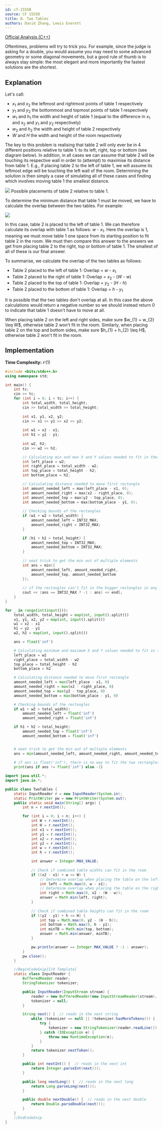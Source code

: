 ```yaml
---
id: cf-1555B
source: CF 1555B
title: B. Two Tables
authors: David Zhang, Lewis Everett
---
```


[Official Analysis (C++)](https://codeforces.com/blog/entry/93389)

<Info title="Info/Tips">
Oftentimes, problems will try to trick you. For example, since the judge is asking for a double, you would assume you may need to some advanced geometry or some diagonal movements, but a good rule of thumb is to always stay simple: the most elegant and more importantly the fastest solutions are the shortest.
</Info>

## Explanation

Let's call:
* $x_{1}$ and $x_{2}$ the leftmost and rightmost points of table 1 respectively
* $y_{1}$ and $y_{2}$ the bottommost and topmost points of table 1 respectively
* $w_{1}$ and $h_{1}$ the width and height of table 1 (equal to the difference in $x_{1}$ and $x_
  {2}$ and $y_{1}$ and $y_{2}$ respectively)
* $w_{2}$ and $h_{2}$ the width and height of table 2 respectively
* $W$ and $H$ the width and height of the room respectively

The key to this problem is realising that table 2 will only ever be in 4 different positions
relative to table 1: to its left, right, top or bottom (see diagram below). In addition, in all
cases we can assume that table 2 will be touching its respective wall in order to (attempt) to
maximise its distance from table 1. E.g., if placing table 2 to the left of table 1, we will
assume its leftmost edge will be touching the left wall of the room. Determining the solution is
then simply a case of simulating all of these cases and finding which involves moving table 1 the smallest distance.

![](cf-1555B\CF1555B-1.png)
Possible placements of table 2 relative to table 1.

To determine the minimum distance that table 1 must be moved, we have to calculate the overlap
between the two tables. For example:

![](cf-1555B\CF1555B-2.png)

In this case, table 2 is placed to the left of table 1. We can therefore calculate its overlap
with table 1 as follows: $w$ - $x_{1}$. Here the overlap is 1, meaning we
must move table 1 one space from its starting position to fit table 2 in the room. We must then
compare this answer to the answers we get from placing table 2 to the right, top or bottom of
table 1. The smallest of all of these is our final answer.

To summarise, we calculate the overlap of the two tables as follows:
* Table 2 placed to the left of table 1: Overlap = $w$ - $x_{1}$
* Table 2 placed to the right of table 1: Overlap = $x_{2}$ - ($W$ - $w$)
* Table 2 placed to the top of table 1: Overlap = $y_{2}$ - ($H$ - $h$)
* Table 2 placed to the bottom of table 1: Overlap = $h$ - $y_{1}$

It is possible that the two tables don't overlap at all. In this case the above calculations
would return a negative number so we should instead return 0 to indicate that table 1 doesn't
have to move at all.

<Warning>
When placing table 2 on the left and right sides, make sure $w_{1} + w_{2} \leq W$,
otherwise table 2 won't fit in the room.
Similarly, when placing table 2 on the top and bottom sides, make sure $h_{1} + h_{2} \leq H$,
otherwise table 2 won't fit in the room.
</Warning>

## Implementation

**Time Complexity:** $\mathcal{O}(1)$

<LanguageSection>
<CPPSection>

```cpp
#include <bits/stdc++.h>
using namespace std;

int main() {
	int tc;
	cin >> tc;
	for (int i = 0; i < tc; i++) {
		int total_width, total_height; 
		cin >> total_width >> total_height;
	
		int x1, y1, x2, y2; 
		cin >> x1 >> y1 >> x2 >> y2;
	
		int w1 = x2 - x1;
		int h1 = y2 - y1;
	
		int w2, h2; 
		cin >> w2 >> h2;

		// Calculating min and max X and Y values needed to fit in their places
		int left_place = w2;
		int right_place = total_width - w2;
		int top_place = total_height - h2;
		int bottom_place = h2;

		// Calculating distance needed to move first rectangle
		int amount_needed_left = max(left_place - x1, 0);
		int amount_needed_right = max(x2 - right_place, 0);
		int amount_needed_top = max(y2 - top_place, 0);
		int amount_needed_bottom = max(bottom_place - y1, 0);
	
		// Checking bounds of the rectangles
		if (w1 + w2 > total_width) {
			amount_needed_left = INT32_MAX;
			amount_needed_right = INT32_MAX;
		}

		if (h1 + h2 > total_height) {
			amount_needed_top = INT32_MAX;
			amount_needed_bottom = INT32_MAX;
		}
	
		// neat trick to get the min out of multiple elements
		int ans = min({
			amount_needed_left, amount_needed_right,
			amount_needed_top, amount_needed_bottom
		});
	
		// if the rectangles can't fit in the bigger rectangles in any way, print -1
		cout << (ans == INT32_MAX ? -1 : ans) << endl;
	}
}
```
</CPPSection>
<PySection>

```python
for _ in range(int(input())):
	total_width, total_height = map(int, input().split())
	x1, y1, x2, y2 = map(int, input().split())
	w1 = x2 - x1
	h1 = y2 - y1
	w2, h2 = map(int, input().split())

	ans = float('inf')

	# Calculating minimum and maximum X and Y values needed to fit in their places
	left_place = w2
	right_place = total_width - w2
	top_place = total_height - h2
	bottom_place = h2

	# Calculating distance needed to move first rectangle
	amount_needed_left = max(left_place - x1, 0)
	amount_needed_right = max(x2 - right_place, 0)
	amount_needed_top = max(y2 - top_place, 0)
	amount_needed_bottom = max(bottom_place - y1, 0)

	# Checking bounds of the rectangles
	if w1 + w2 > total_width):
		amount_needed_left = float('inf')
		amount_needed_right = float('inf')

	if h1 + h2 > total_height:
		amount_needed_top = float('inf')
		amount_needed_bottom = float('inf')


	# neat trick to get the min out of multiple elements
	ans = min(amount_needed_left, amount_needed_right, amount_needed_top, amount_needed_bottom);
	
	# if ans is float('inf'), there is no way to fit the two rectangles in the room
	print(ans if ans != float('inf') else -1)
```
</PySection>
<JavaSection>

```java
import java.util.*;
import java.io.*;

public class TwoTables {
	static InputReader r = new InputReader(System.in);
	static PrintWriter pw = new PrintWriter(System.out);
	public static void main(String[] args) {
		int n = r.nextInt();

		for (int i = 0; i < n; i++) {
			int W = r.nextInt();
			int H = r.nextInt();
			int x1 = r.nextInt();
			int y1 = r.nextInt();
			int x2 = r.nextInt();
			int y2 = r.nextInt();
			int w = r.nextInt();
			int h = r.nextInt();

			int answer = Integer.MAX_VALUE;
			
			// Check if combined table widths can fit in the room
			if ((x2 - x1) + w <= W) { 
				// Determine overlap when placing the table on the left
				int left = Math.max(0, w - x1);
				// Determine overlap when placing the table on the right
				int right = Math.max(0, x2 - (W - w));
				answer = Math.min(left, right);
			}
			
			// Check if combined table heights can fit in the room
			if ((y2 - y1) + h <= H) { 
				int top = Math.max(0, y2 - (H - h));
				int bottom = Math.max(0, h - y1);
				int minTB = Math.min(top, bottom);
				answer = Math.min(answer, minTB);
			}

			pw.println(answer == Integer.MAX_VALUE ? -1 : answer);
		}
		pw.close();
	}

	//BeginCodeSnip{I/O Template}
	static class InputReader {
		BufferedReader reader;
		StringTokenizer tokenizer;

		public InputReader(InputStream stream) {
			reader = new BufferedReader(new InputStreamReader(stream), 32768);
			tokenizer = null;
		}

		String next() {  // reads in the next string
			while (tokenizer == null || !tokenizer.hasMoreTokens()) {
				try {
					tokenizer = new StringTokenizer(reader.readLine());
				} catch (IOException e) {
					throw new RuntimeException(e);
				}
			}
			return tokenizer.nextToken();
		}

		public int nextInt() {  // reads in the next int
			return Integer.parseInt(next());
		}

		public long nextLong() {  // reads in the next long
			return Long.parseLong(next());
		}

		public double nextDouble() {  // reads in the next double
			return Double.parseDouble(next());
		}
	}
	//EndCodeSnip
}
```
</JavaSection>
</LanguageSection>
